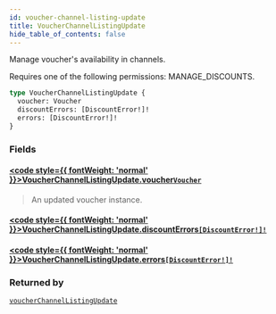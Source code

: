 ```yaml
---
id: voucher-channel-listing-update
title: VoucherChannelListingUpdate
hide_table_of_contents: false
---
```








Manage voucher's availability in channels. 

Requires one of the following permissions: MANAGE_DISCOUNTS.

```graphql
type VoucherChannelListingUpdate {
  voucher: Voucher
  discountErrors: [DiscountError!]!
  errors: [DiscountError!]!
}
```


### Fields

#### [<code style={{ fontWeight: 'normal' }}>VoucherChannelListingUpdate.<b>voucher</b></code>](#)<Bullet />[`Voucher`](../../../developer/api-reference/objects/voucher) <Badge class="secondary" text="object"/>
> An updated voucher instance.
> 

#### [<code style={{ fontWeight: 'normal' }}>VoucherChannelListingUpdate.<b>discountErrors</b></code>](#)<Bullet />[`[DiscountError!]!`](../../../developer/api-reference/objects/discount-error) <Badge class="secondary" text="non-null"/> <Badge class="secondary" text="object"/>
> 
> 

#### [<code style={{ fontWeight: 'normal' }}>VoucherChannelListingUpdate.<b>errors</b></code>](#)<Bullet />[`[DiscountError!]!`](../../../developer/api-reference/objects/discount-error) <Badge class="secondary" text="non-null"/> <Badge class="secondary" text="object"/>
> 
> 



### Returned by

[`voucherChannelListingUpdate`](../../../developer/api-reference/mutations/voucher-channel-listing-update)  <Badge class="secondary" text="mutation"/>



